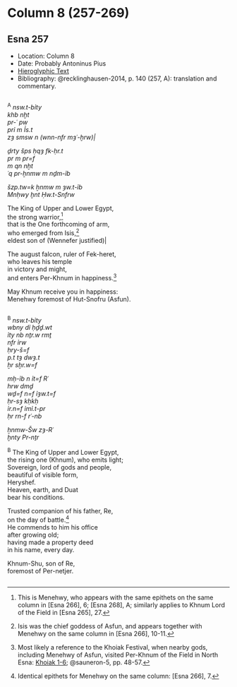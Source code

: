 # Column 8 (257-269) {-}

## Esna 257 {-}  
  
<style>  
  
  .col2 {  
    columns: 2 320px;         /* number of columns and width in pixels*/  
    -webkit-columns: 2 320px; /* chrome, safari */  
    -moz-columns: 2 320px;    /* firefox */  
    -webkit-column-break-inside: avoid;  
    -page-break-inside: avoid;  
    -break-inside: avoid;  
  }  
  
</style>  

- Location: Column 8
- Date: Probably Antoninus Pius 
- [Hieroglyphic Text](https://www.ifao.egnet.net/uploads/publications/enligne/Temples-Esna003.pdf#page=195){target="_blank"}  
- Bibliography: @recklinghausen-2014, p. 140 (257, A): translation and commentary.

<div class="col2">  

^A^ *nsw.t-bỉty  *  
*khb nḫt  *  
*pr-ʿ pw  *  
*prỉ m Ỉs.t  *  
*zȝ smsw n (wnn-nfr mȝʿ-ḫrw)|  *  
      
*ḏrty šps ḥqȝ fk-ḥr.t  *  
*pr m pr=f   *  
*m qn nḫt  *  
*ʿq pr-ẖnmw m nḏm-ỉb  *  
   
*šzp.tw=k ẖnmw m ȝw.t-ỉb  *  
*Mnḥwy ḫnt Ḥw.t-Snfrw  *  
  
The King of Upper and Lower Egypt,  
the strong warrior,[^fn-257-0]  
that is the One forthcoming of arm,  
who emerged from Isis,[^fn-257-1a]    
eldest son of (Wennefer justified)|  
  
The august falcon, ruler of Fek-heret,  
who leaves his temple  
in victory and might,  
and enters Per-Khnum in happiness.[^fn-257-1]  
  
May Khnum receive you in happiness:  
Menehwy foremost of Hut-Snofru (Asfun). 

</div>

[^fn-257-0]: This is Menehwy, who appears with the same epithets on the same column in [Esna 266], 6; [Esna 268], A; similarly applies to Khnum Lord of the Field in [Esna 265], 27. 
[^fn-257-1a]: Isis was the chief goddess of Asfun, and appears together with Menehwy on the same column in [Esna 266], 10-11.
[^fn-257-1]: Most likely a reference to the Khoiak Festival, when nearby gods, including Menehwy of Asfun, visited Per-Khnum of the Field in North Esna: [Khoiak 1-6](https://bookdown.org/shemanefer/Esna2/calendar-i-55.html#khoiak-1-6){target="_blank"}; @sauneron-5, pp. 48-57.

<div class="col2">  

^B^ *nsw.t-bỉty  *  
*wbny dỉ ḥḏḏ.wt  *  
*ỉty nb nṯr.w rmṯ  *  
*nfr ỉrw  *  
*ḥry-š=f  *  
*p.t tȝ dwȝ.t *   
*ẖr sḫr.w=f  *  

*mḥ-ỉb n ỉt=f Rʿ  *  
*hrw dmḏ  *  
*wḏ=f n=f ỉȝw.t=f  *  
*ḥr-sȝ kḥkḥ  *  
*ỉr.n=f ỉmỉ.t-pr   *  
*ḥr rn-f rʿ-nb  *  

*ẖnmw-Šw zȝ-Rʿ  *  
*ḫnty Pr-nṯr  *  
  
^B^ The King of Upper and Lower Egypt,  
the rising one (Khnum), who emits light;  
Sovereign, lord of gods and people,  
beautiful of visible form,  
Heryshef.  
Heaven, earth, and Duat  
bear his conditions.  
  
Trusted companion of his father, Re,  
on the day of battle.[^fn-257-4]  
He commends to him his office  
after growing old;  
having made a property deed  
in his name, every day.  
  
Khnum-Shu, son of Re,  
foremost of Per-netjer.  

</div>

[^fn-257-4]: Identical epithets for Menehwy on the same column: [Esna 266], 7.